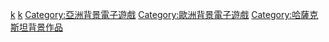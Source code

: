 [[Category:各国背景电子游戏|k]]
[[Category:欧洲各国背景电子游戏|k]]
[[Category:亞洲背景電子遊戲|Category:亞洲背景電子遊戲]]
[[Category:歐洲背景電子遊戲|Category:歐洲背景電子遊戲]]
[[Category:哈薩克斯坦背景作品|Category:哈薩克斯坦背景作品]]